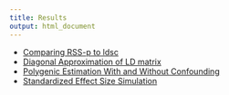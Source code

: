 ```yaml
---
title: Results
output: html_document
---
```



* [Comparing RSS-p to ldsc](chr_16.html)
* [Diagonal Approximation of LD matrix](IndependenceCheck.html)
* [Polygenic Estimation With and Without Confounding](PolygenicEstimation.html)
* [Standardized Effect Size Simulation](simulation.html)

